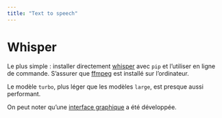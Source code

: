 ```yaml
---
title: "Text to speech"
---
```


# Whisper

Le plus simple : installer directement [whisper](https://github.com/openai/whisper) avec `pip` et l'utiliser en ligne de commande. S'assurer que [ffmpeg](https://www.ffmpeg.org/) est installé sur l'ordinateur.

Le modèle `turbo`, plus léger que les modèles `large`, est presque aussi performant.

On peut noter qu'une [interface graphique](https://github.com/kaixxx/noScribe?tab=readme-ov-file) a été développée. 

